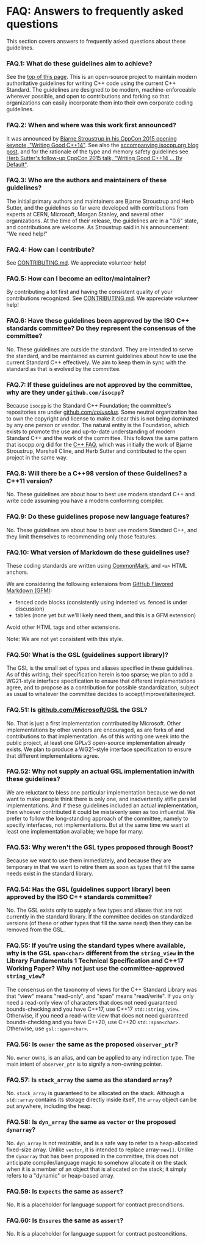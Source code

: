 # <a name="S-faq"></a>FAQ: Answers to frequently asked questions

This section covers answers to frequently asked questions about these guidelines.

### <a name="Faq-aims"></a>FAQ.1: What do these guidelines aim to achieve?

See the <a href="#S-abstract">top of this page</a>. This is an open-source project to maintain modern authoritative guidelines for writing C++ code using the current C++ Standard. The guidelines are designed to be modern, machine-enforceable wherever possible, and open to contributions and forking so that organizations can easily incorporate them into their own corporate coding guidelines.

### <a name="Faq-announced"></a>FAQ.2: When and where was this work first announced?

It was announced by [Bjarne Stroustrup in his CppCon 2015 opening keynote, "Writing Good C++14"](https://isocpp.org/blog/2015/09/stroustrup-cppcon15-keynote). See also the [accompanying isocpp.org blog post](https://isocpp.org/blog/2015/09/bjarne-stroustrup-announces-cpp-core-guidelines), and for the rationale of the type and memory safety guidelines see [Herb Sutter's follow-up CppCon 2015 talk, "Writing Good C++14 ... By Default"](https://isocpp.org/blog/2015/09/sutter-cppcon15-day2plenary).

### <a name="Faq-maintainers"></a>FAQ.3: Who are the authors and maintainers of these guidelines?

The initial primary authors and maintainers are Bjarne Stroustrup and Herb Sutter, and the guidelines so far were developed with contributions from experts at CERN, Microsoft, Morgan Stanley, and several other organizations. At the time of their release, the guidelines are in a "0.6" state, and contributions are welcome. As Stroustrup said in his announcement: "We need help!"

### <a name="Faq-contribute"></a>FAQ.4: How can I contribute?

See [CONTRIBUTING.md](https://github.com/isocpp/CppCoreGuidelines/blob/master/CONTRIBUTING.md). We appreciate volunteer help!

### <a name="Faq-maintainer"></a>FAQ.5: How can I become an editor/maintainer?

By contributing a lot first and having the consistent quality of your contributions recognized. See [CONTRIBUTING.md](https://github.com/isocpp/CppCoreGuidelines/blob/master/CONTRIBUTING.md). We appreciate volunteer help!

### <a name="Faq-iso"></a>FAQ.6: Have these guidelines been approved by the ISO C++ standards committee? Do they represent the consensus of the committee?

No. These guidelines are outside the standard. They are intended to serve the standard, and be maintained as current guidelines about how to use the current Standard C++ effectively. We aim to keep them in sync with the standard as that is evolved by the committee.

### <a name="Faq-isocpp"></a>FAQ.7: If these guidelines are not approved by the committee, why are they under `github.com/isocpp`?

Because `isocpp` is the Standard C++ Foundation; the committee's repositories are under [github.com/*cplusplus*](https://github.com/cplusplus). Some neutral organization has to own the copyright and license to make it clear this is not being dominated by any one person or vendor. The natural entity is the Foundation, which exists to promote the use and up-to-date understanding of modern Standard C++ and the work of the committee. This follows the same pattern that isocpp.org did for the [C++ FAQ](https://isocpp.org/faq), which was initially the work of Bjarne Stroustrup, Marshall Cline, and Herb Sutter and contributed to the open project in the same way.

### <a name="Faq-cpp98"></a>FAQ.8: Will there be a C++98 version of these Guidelines? a C++11 version?

No. These guidelines are about how to best use modern standard C++ and write code assuming you have a modern conforming compiler.

### <a name="Faq-language-extensions"></a>FAQ.9: Do these guidelines propose new language features?

No. These guidelines are about how to best use modern Standard C++, and they limit themselves to recommending only those features.

### <a name="Faq-markdown"></a>FAQ.10: What version of Markdown do these guidelines use?

These coding standards are written using [CommonMark](http://commonmark.org), and `<a>` HTML anchors.

We are considering the following extensions from [GitHub Flavored Markdown (GFM)](https://help.github.com/articles/github-flavored-markdown/):

* fenced code blocks (consistently using indented vs. fenced is under discussion)
* tables (none yet but we'll likely need them, and this is a GFM extension)

Avoid other HTML tags and other extensions.

Note: We are not yet consistent with this style.

### <a name="Faq-gsl"></a>FAQ.50: What is the GSL (guidelines support library)?

The GSL is the small set of types and aliases specified in these guidelines. As of this writing, their specification herein is too sparse; we plan to add a WG21-style interface specification to ensure that different implementations agree, and to propose as a contribution for possible standardization, subject as usual to whatever the committee decides to accept/improve/alter/reject.

### <a name="Faq-msgsl"></a>FAQ.51: Is [github.com/Microsoft/GSL](https://github.com/Microsoft/GSL) the GSL?

No. That is just a first implementation contributed by Microsoft. Other implementations by other vendors are encouraged, as are forks of and contributions to that implementation. As of this writing one week into the public project, at least one GPLv3 open-source implementation already exists. We plan to produce a WG21-style interface specification to ensure that different implementations agree.

### <a name="Faq-gsl-implementation"></a>FAQ.52: Why not supply an actual GSL implementation in/with these guidelines?

We are reluctant to bless one particular implementation because we do not want to make people think there is only one, and inadvertently stifle parallel implementations. And if these guidelines included an actual implementation, then whoever contributed it could be mistakenly seen as too influential. We prefer to follow the long-standing approach of the committee, namely to specify interfaces, not implementations. But at the same time we want at least one implementation available; we hope for many.

### <a name="Faq-boost"></a>FAQ.53: Why weren't the GSL types proposed through Boost?

Because we want to use them immediately, and because they are temporary in that we want to retire them as soon as types that fill the same needs exist in the standard library.

### <a name="Faq-gsl-iso"></a>FAQ.54: Has the GSL (guidelines support library) been approved by the ISO C++ standards committee?

No. The GSL exists only to supply a few types and aliases that are not currently in the standard library. If the committee decides on standardized versions (of these or other types that fill the same need) then they can be removed from the GSL.

### <a name="Faq-gsl-string-view"></a>FAQ.55: If you're using the standard types where available, why is the GSL `span<char>` different from the `string_view` in the Library Fundamentals 1 Technical Specification and C++17 Working Paper? Why not just use the committee-approved `string_view`?

The consensus on the taxonomy of views for the C++ Standard Library was that "view" means "read-only", and "span" means "read/write". If you only need a read-only view of characters that does not need guaranteed bounds-checking and you have C++17, use C++17 `std::string_view`. Otherwise, if you need a read-write view that does not need guaranteed bounds-checking and you have C++20, use C++20 `std::span<char>`. Otherwise, use `gsl::span<char>`.

### <a name="Faq-gsl-owner"></a>FAQ.56: Is `owner` the same as the proposed `observer_ptr`?

No. `owner` owns, is an alias, and can be applied to any indirection type. The main intent of `observer_ptr` is to signify a *non*-owning pointer.

### <a name="Faq-gsl-stack-array"></a>FAQ.57: Is `stack_array` the same as the standard `array`?

No. `stack_array` is guaranteed to be allocated on the stack. Although a `std::array` contains its storage directly inside itself, the `array` object can be put anywhere, including the heap.

### <a name="Faq-gsl-dyn-array"></a>FAQ.58: Is `dyn_array` the same as `vector` or the proposed `dynarray`?

No. `dyn_array` is not resizable, and is a safe way to refer to a heap-allocated fixed-size array. Unlike `vector`, it is intended to replace array-`new[]`. Unlike the `dynarray` that has been proposed in the committee, this does not anticipate compiler/language magic to somehow allocate it on the stack when it is a member of an object that is allocated on the stack; it simply refers to a "dynamic" or heap-based array.

### <a name="Faq-gsl-expects"></a>FAQ.59: Is `Expects` the same as `assert`?

No. It is a placeholder for language support for contract preconditions.

### <a name="Faq-gsl-ensures"></a>FAQ.60: Is `Ensures` the same as `assert`?

No. It is a placeholder for language support for contract postconditions.

